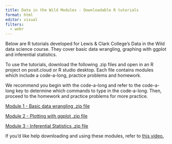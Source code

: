 ```yaml
---
title: Data in the Wild Modules - Downloadable R tutorials
format: html
editor: visual
filters: 
  - webr
---
```


Below are R tutorials developed for Lewis & Clark College's Data in the Wild data science course. They cover basic data wrangling, graphing with ggplot and inferential statistics. 

To use the tutorials, download the following .zip files and open in an R project on posit.cloud or R studio desktop. Each file contains modules which include a code-a-long, practice problems and homework. 

We recommend you begin with the code-a-long and refer to the code-a-long key to determine which commands to type in the code-a-long. Then, proceed to the homework and practice problems for more practice. 

[Module 1 - Basic data wrangling .zip file](https://lewis-and-clark-data-science.github.io/6-12-Data-Science-Resources/files/lesson_code_zips/DITW_Module1.zip)

[Module 2 - Plotting with ggplot .zip file](https://lewis-and-clark-data-science.github.io/6-12-Data-Science-Resources/files/lesson_code_zips/DITW_Module2.zip)

[Module 3 - Inferential Statistics .zip file](https://lewis-and-clark-data-science.github.io/6-12-Data-Science-Resources/files/lesson_code_zips/DITW_Inferential_stats.zip)

If you'd like help downloading and using these modules, refer to [this video.](https://drive.google.com/file/d/1bBlisDortndIVptEwwFgtRePX_Vozmxk/view?usp=sharing)